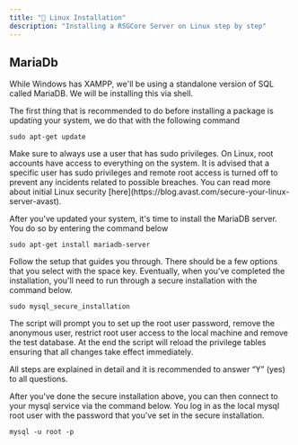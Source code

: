 ```yaml
---
title: "🐧 Linux Installation"
description: "Installing a RSGCore Server on Linux step by step"
---
```


## MariaDb

While Windows has XAMPP, we'll be using a standalone version of SQL called MariaDB. We will be installing this via shell. 

The first thing that is recommended to do before installing a package is updating your system, we do that with the following command

```
sudo apt-get update
```

<Warning>
Make sure to always use a user that has sudo privileges. On Linux, root accounts have access to everything on the system. It is advised that a specific user has sudo privileges and remote root access is turned off to prevent any incidents related to possible breaches. You can read more about initial Linux security [here](https://blog.avast.com/secure-your-linux-server-avast).
</Warning>

After you've updated your system, it's time to install the MariaDB server. You do so by entering the command below

```
sudo apt-get install mariadb-server
```
Follow the setup that guides you through. There should be a few options that you select with the space key. Eventually, when you've completed the installation, you'll need to run through a secure installation with the command below.

```
sudo mysql_secure_installation
```

The script will prompt you to set up the root user password, remove the anonymous user, restrict root user access to the local machine and remove the test database. At the end the script will reload the privilege tables ensuring that all changes take effect immediately.

All steps are explained in detail and it is recommended to answer “Y” (yes) to all questions.

After you've done the secure installation above, you can then connect to your mysql service via the command below. You log in as the local mysql root user with the password that you've set in the secure installation.

```
mysql -u root -p
```